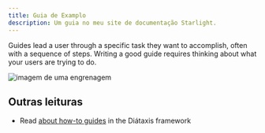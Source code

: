 ```yaml
---
title: Guia de Examplo
description: Um guia no meu site de documentação Starlight.
---
```



Guides lead a user through a specific task they want to accomplish, often with a sequence of steps.
Writing a good guide requires thinking about what your users are trying to do.

<div class="flex justify-center">
  <Image
    src={gearSvgImage}
    alt="imagem de uma engrenagem"
    width={200}
    class="p-2 dark:bg-white"
  />
</div>

## Outras leituras

- Read [about how-to guides](https://diataxis.fr/how-to-guides/) in the Diátaxis framework
